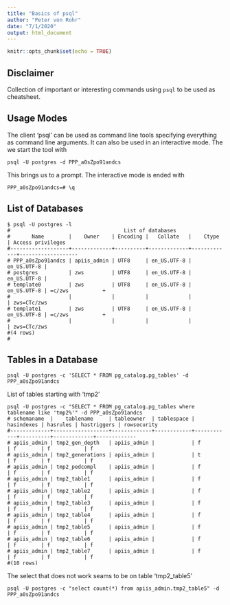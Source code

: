 ```yaml
---
title: "Basics of psql"
author: "Peter von Rohr"
date: "7/1/2020"
output: html_document
---
```


```r
knitr::opts_chunk$set(echo = TRUE)
```

## Disclaimer
Collection of important or interesting commands using `psql` to be used as cheatsheet.


## Usage Modes
The client 'psql' can be used as command line tools specifying everything as command line arguments. It can also be used in an interactive mode. The we start the tool with 

```
psql -U postgres -d PPP_a0sZpo91andcs
```

This brings us to a prompt. The interactive mode is ended with 

```
PPP_a0sZpo91andcs=# \q
```


## List of Databases

```
$ psql -U postgres -l
#                                     List of databases
#       Name        |    Owner    | Encoding |   Collate   |    Ctype    | Access privileges 
#-------------------+-------------+----------+-------------+-------------+-------------------
# PPP_a0sZpo91andcs | apiis_admin | UTF8     | en_US.UTF-8 | en_US.UTF-8 | 
# postgres          | zws         | UTF8     | en_US.UTF-8 | en_US.UTF-8 | 
# template0         | zws         | UTF8     | en_US.UTF-8 | en_US.UTF-8 | =c/zws           +
#                   |             |          |             |             | zws=CTc/zws
# template1         | zws         | UTF8     | en_US.UTF-8 | en_US.UTF-8 | =c/zws           +
#                   |             |          |             |             | zws=CTc/zws
#(4 rows)
#
```


## Tables in a Database

```
psql -U postgres -c 'SELECT * FROM pg_catalog.pg_tables' -d PPP_a0sZpo91andcs
```

List of tables starting with 'tmp2'

```
psql -U postgres -c "SELECT * FROM pg_catalog.pg_tables where tablename like 'tmp2%'" -d PPP_a0sZpo91andcs
# schemaname  |    tablename     | tableowner  | tablespace | hasindexes | hasrules | hastriggers | rowsecurity 
#-------------+------------------+-------------+------------+------------+----------+-------------+-------------
# apiis_admin | tmp2_gen_depth   | apiis_admin |            | f          | f        | f           | f
# apiis_admin | tmp2_generations | apiis_admin |            | t          | f        | f           | f
# apiis_admin | tmp2_pedcompl    | apiis_admin |            | f          | f        | f           | f
# apiis_admin | tmp2_table1      | apiis_admin |            | f          | f        | f           | f
# apiis_admin | tmp2_table2      | apiis_admin |            | f          | f        | f           | f
# apiis_admin | tmp2_table3      | apiis_admin |            | f          | f        | f           | f
# apiis_admin | tmp2_table4      | apiis_admin |            | f          | f        | f           | f
# apiis_admin | tmp2_table5      | apiis_admin |            | f          | f        | f           | f
# apiis_admin | tmp2_table6      | apiis_admin |            | f          | f        | f           | f
# apiis_admin | tmp2_table7      | apiis_admin |            | f          | f        | f           | f
#(10 rows)

```

The select that does not work seams to be on table 'tmp2_table5'

```
psql -U postgres -c "select count(*) from apiis_admin.tmp2_table5" -d PPP_a0sZpo91andcs
```

